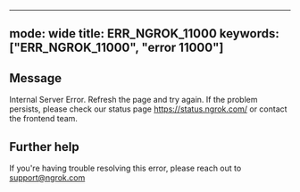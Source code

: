 
---
mode: wide
title: ERR_NGROK_11000
keywords: ["ERR_NGROK_11000", "error 11000"]
---

## Message
Internal Server Error. Refresh the page and try again. If the problem persists, please check our status page https://status.ngrok.com/ or contact the frontend team.




## Further help
If you're having trouble resolving this error, please reach out to [support@ngrok.com](mailto:support@ngrok.com?subject=Help%20with%20ERR_NGROK_11000)

